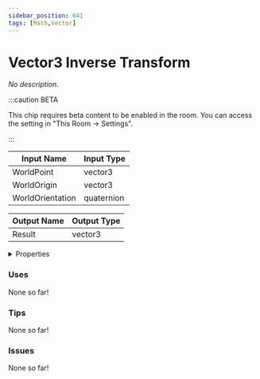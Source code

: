 ```yaml
---
sidebar_position: 641
tags: [Math,Vector]
---
```


# Vector3 Inverse Transform

*No description.*

:::caution BETA

This chip requires beta content to be enabled in the room. You can access the setting in "This Room -> Settings".

:::


<EsbSvg />

| Input Name | Input Type |
|-----------|-----------|
| WorldPoint | vector3 |
| WorldOrigin | vector3 |
| WorldOrientation | quaternion |

| Output Name | Output Type |
|-----------|-----------|
| Result | vector3 |


<details>
  <summary>Properties</summary>
  <div>
    <div>
    <table>
      <thead>
        <tr>
          <th>Is beta required?</th>
          <th>✅</th>
        </tr>
        <tr>
          <th>Is this chip a trolling risk?</th>
          <th>❌</th>
        </tr>
        <tr>
          <th>Chip UUID</th>
          <th>97b150f5-7bd0-4649-96d7-fdf0b5e88ffb</th>
        </tr>
      </thead>
    </table>
    </div>
  </div>
</details>

### Uses

None so far!

### Tips

None so far!

### Issues

None so far!